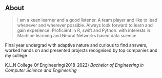 ## About

> I am a keen learner and a good listener. A team player and like to lead whenever and wherever possible. Always look forward to learn and gain experience. Proficient in R, swift and Python. with interests in Machine learning  and Neural Networks based data science 

Final year undergrad with adaptive nature and curious to find answers, worked hands on and presented projects recognised by top companies and my college

K.L.N College Of Engineering(2018-2022)
<i>Bachelor of Engineering in Computer Science and Engineering</i>
